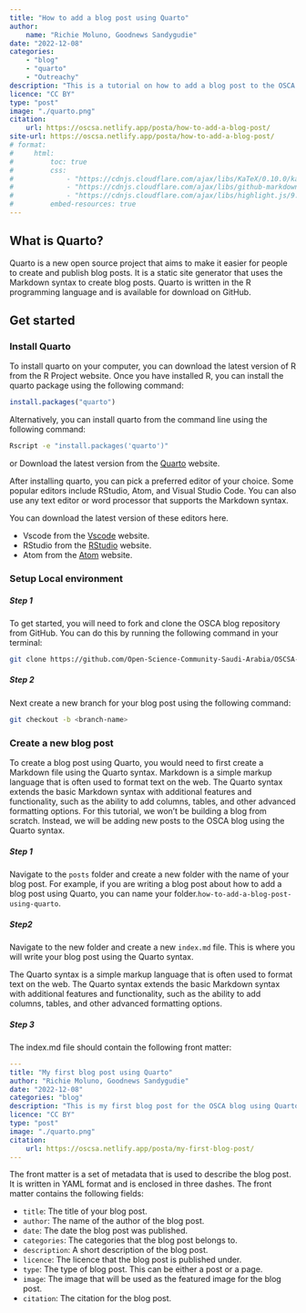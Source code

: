 ```yaml
---
title: "How to add a blog post using Quarto"
author: 
    name: "Richie Moluno, Goodnews Sandygudie"
date: "2022-12-08"
categories: 
    - "blog"
    - "quarto"
    - "Outreachy"
description: "This is a tutorial on how to add a blog post to the OSCA blog using Quarto."
licence: "CC BY"
type: "post"
image: "./quarto.png"
citation: 
    url: https://oscsa.netlify.app/posta/how-to-add-a-blog-post/
site-url: https://oscsa.netlify.app/posta/how-to-add-a-blog-post/
# format: 
#     html: 
#         toc: true
#         css: 
#             - "https://cdnjs.cloudflare.com/ajax/libs/KaTeX/0.10.0/katex.min.css"
#             - "https://cdnjs.cloudflare.com/ajax/libs/github-markdown-css/3.0.1/github-markdown.min.css"
#             - "https://cdnjs.cloudflare.com/ajax/libs/highlight.js/9.15.10/styles/github.min.css"
#         embed-resources: true
---
```


## What is Quarto?
Quarto is a new open source project that aims to make it easier for people to create and publish blog posts. It is a static site generator that uses the Markdown syntax to create blog posts. Quarto is written in the R programming language and is available for download on GitHub.

## Get started
### Install Quarto
To install quarto on your computer, you can download the latest version of R from the R Project website. Once you have installed R, you can install the quarto package using the following command: 
    
```r
install.packages("quarto")
```

Alternatively, you can install quarto from the command line using the following command:

```bash
Rscript -e "install.packages('quarto')"
```

or Download the latest version from the [Quarto](https://quarto.org/docs/get-started/) website.

After installing quarto, you can pick a preferred editor of your choice. Some popular editors include RStudio, Atom, and Visual Studio Code. You can also use any text editor or word processor that supports the Markdown syntax.

You can download the latest version of these editors here.

-  Vscode from the [Vscode](https://code.visualstudio.com/) website.
-  RStudio from the [RStudio](https://rstudio.com/) website.
-  Atom from the [Atom](https://atom.io/) website.

### Setup Local environment
##### Step 1
To get started, you will need to fork and clone the OSCA blog repository from GitHub. You can do this by running the following command in your terminal:
```bash
git clone https://github.com/Open-Science-Community-Saudi-Arabia/OSCSA-en-blog
```

##### Step 2
Next create a new branch for your blog post using the following command:
```bash
git checkout -b <branch-name>
```


### Create a new blog post
To create a blog post using Quarto, you would need to first create a Markdown file using the Quarto syntax. Markdown is a simple markup language that is often used to format text on the web. The Quarto syntax extends the basic Markdown syntax with additional features and functionality, such as the ability to add columns, tables, and other advanced formatting options.
For this tutorial, we won't be building a blog from scratch. Instead, we will be adding new posts to the OSCA blog using the Quarto syntax.

##### Step 1
Navigate to the `posts` folder and create a new folder with the name of your blog post. For example, if you are writing a blog post about how to add a blog post using Quarto, you can name your folder.`how-to-add-a-blog-post-using-quarto`.

##### Step2
Navigate to the new folder and create a new `index.md` file. This is where you will write your blog post using the Quarto syntax.

The Quarto syntax is a simple markup language that is often used to format text on the web. The Quarto syntax extends the basic Markdown syntax with additional features and functionality, such as the ability to add columns, tables, and other advanced formatting options.

##### Step 3
The index.md file should contain the following front matter:

```yaml
---
title: "My first blog post using Quarto"
author: "Richie Moluno, Goodnews Sandygudie"
date: "2022-12-08"
categories: "blog"
description: "This is my first blog post for the OSCA blog using Quarto."
licence: "CC BY"
type: "post"
image: "./quarto.png"
citation: 
    url: https://oscsa.netlify.app/posta/my-first-blog-post/
---
```

The front matter is a set of metadata that is used to describe the blog post. It is written in YAML format and is enclosed in three dashes. The front matter contains the following fields:

-  `title`: The title of your blog post.
-  `author`: The name of the author of the blog post.
-  `date`: The date the blog post was published.
-  `categories`: The categories that the blog post belongs to.
-  `description`: A short description of the blog post.
-  `licence`: The licence that the blog post is published under.
-  `type`: The type of blog post. This can be either a post or a page.
-  `image`: The image that will be used as the featured image for the blog post.
-  `citation`: The citation for the blog post.


<!-- To create a blog post using Quarto, you would need to first create a Markdown file using the Quarto syntax. Markdown is a simple markup language that is often used to format text on the web. The Quarto syntax extends the basic Markdown syntax with additional features and functionality, such as the ability to add columns, tables, and other advanced formatting options.

To create a new Markdown file using Quarto, you can use any text editor or word processor that supports the Markdown syntax. In your file, you can use Quarto syntax to add formatting and structure to your blog post. For example, you can use # characters to create headings, - or * characters to create bullet points, and > characters to create block quotes.

Once you have created your Markdown file using Quarto syntax, you can save it with a .md file extension and use it to create a blog post on any platform that supports Markdown. Some popular platforms for publishing blog posts include WordPress, Blogger, and Tumblr. You can also use a static site generator, such as Jekyll or Hugo, to convert your Markdown file into a standalone HTML webpage that you can host on your own website.

I hope this helps! Let me know if you have any other questions.


# How to add a blog post using Quarto -->

